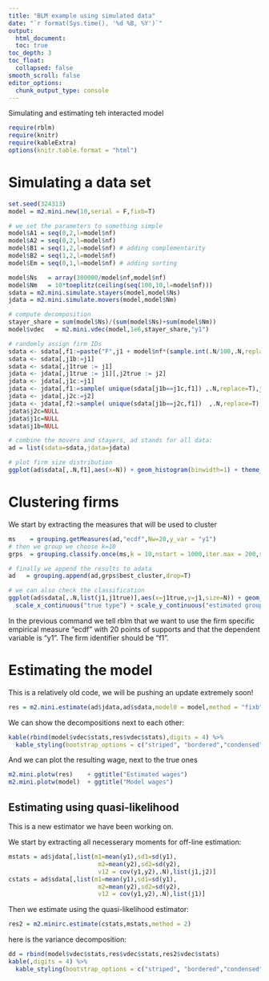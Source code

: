 ```yaml
---
title: "BLM example using simulated data"
date: "`r format(Sys.time(), '%d %B, %Y')`"
output:
  html_document:
  toc: true
toc_depth: 3
toc_float:
  collapsed: false
smooth_scroll: false
editor_options:
  chunk_output_type: console
---
```


Simulating and estimating teh interacted model

```r
require(rblm)
require(knitr)
require(kableExtra)
options(knitr.table.format = "html") 
```

# Simulating a data set

```r
set.seed(324313)
model = m2.mini.new(10,serial = F,fixb=T)

# we set the parameters to something simple
model$A1 = seq(0,2,l=model$nf)
model$A2 = seq(0,2,l=model$nf)
model$B1 = seq(1,2,l=model$nf) # adding complementarity
model$B2 = seq(1,2,l=model$nf)
model$Em = seq(0,1,l=model$nf) # adding sorting

model$Ns   = array(300000/model$nf,model$nf)
model$Nm   = 10*toeplitz(ceiling(seq(100,10,l=model$nf)))
sdata = m2.mini.simulate.stayers(model,model$Ns)
jdata = m2.mini.simulate.movers(model,model$Nm)

# compute decomposition
stayer_share = sum(model$Ns)/(sum(model$Ns)+sum(model$Nm))
model$vdec   = m2.mini.vdec(model,1e6,stayer_share,"y1")

# randomly assign firm IDs
sdata <- sdata[,f1:=paste("F",j1 + model$nf*(sample.int(.N/100,.N,replace=T)-1),sep=""),j1]
sdata <- sdata[,j1b:=j1]
sdata <- sdata[,j1true := j1]
jdata <- jdata[,j1true := j1][,j2true := j2]
jdata <- jdata[,j1c:=j1]
jdata <- jdata[,f1:=sample( unique(sdata[j1b==j1c,f1]) ,.N,replace=T),j1c]
jdata <- jdata[,j2c:=j2]
jdata <- jdata[,f2:=sample( unique(sdata[j1b==j2c,f1])  ,.N,replace=T),j2c]
jdata$j2c=NULL
jdata$j1c=NULL
sdata$j1b=NULL

# combine the movers and stayers, ad stands for all data:
ad = list(sdata=sdata,jdata=jdata)

# plot firm size distribution
ggplot(ad$sdata[,.N,f1],aes(x=N)) + geom_histogram(binwidth=1) + theme_bw()

```

# Clustering firms 

We start by extracting the measures that will be used to cluster
```r
ms    = grouping.getMeasures(ad,"ecdf",Nw=20,y_var = "y1")
# then we group we choose k=10
grps  = grouping.classify.once(ms,k = 10,nstart = 1000,iter.max = 200,step=250)

# finally we append the results to adata
ad   = grouping.append(ad,grps$best_cluster,drop=T)

# we can also check the classification
ggplot(ad$sdata[,.N,list(j1,j1true)],aes(x=j1true,y=j1,size=N)) + geom_point() + theme_bw() +
  scale_x_continuous("true type") + scale_y_continuous("estimated group")
```

In the previous command we tell rblm that we want to use the firm
specific empirical measure "ecdf" with 20 points of supports and that
the dependent variable is "y1". The firm identifier should be "f1".

# Estimating the model 

This is a relatively old code, we will be pushing an update extremely soon!

```r
res = m2.mini.estimate(ad$jdata,ad$sdata,model0 = model,method = "fixb")
```

We can show the decompositions next to each other:

```r
kable(rbind(model$vdec$stats,res$vdec$stats),digits = 4) %>%
  kable_styling(bootstrap_options = c("striped", "bordered","condensed"), full_width = F)
```


And we can plot the resulting wage, next to the true ones

```r
m2.mini.plotw(res)    + ggtitle("Estimated wages")
m2.mini.plotw(model)  + ggtitle("Model wages")
```





## Estimating using quasi-likelihood

This is a new estimator we have been working on.

We start by extracting all necesserary moments for off-line estimation:

```r
mstats = ad$jdata[,list(m1=mean(y1),sd1=sd(y1),
                         m2=mean(y2),sd2=sd(y2),
                         v12 = cov(y1,y2),.N),list(j1,j2)]
cstats = ad$sdata[,list(m1=mean(y1),sd1=sd(y1),
                         m2=mean(y2),sd2=sd(y2),
                         v12 = cov(y1,y2),.N),list(j1)]
```

Then we estimate using the quasi-likelihood estimator:
```r
res2 = m2.minirc.estimate(cstats,mstats,method = 2)
```

here is the variance decomposition:

```r
dd = rbind(model$vdec$stats,res$vdec$stats,res2$vdec$stats)
kable(,digits = 4) %>%
  kable_styling(bootstrap_options = c("striped", "bordered","condensed"), full_width = F)
```
